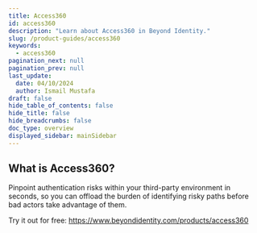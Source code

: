 ```yaml
---
title: Access360
id: access360
description: "Learn about Access360 in Beyond Identity."
slug: /product-guides/access360
keywords:
  - access360
pagination_next: null
pagination_prev: null
last_update:
  date: 04/10/2024
  author: Ismail Mustafa
draft: false
hide_table_of_contents: false
hide_title: false
hide_breadcrumbs: false
doc_type: overview
displayed_sidebar: mainSidebar
---
```


## What is Access360?
Pinpoint authentication risks within your third-party environment in seconds, so you can offload the burden of identifying risky paths before bad actors take advantage of them.

Try it out for free: https://www.beyondidentity.com/products/access360


<Arcade clip={Clip.Access360} />